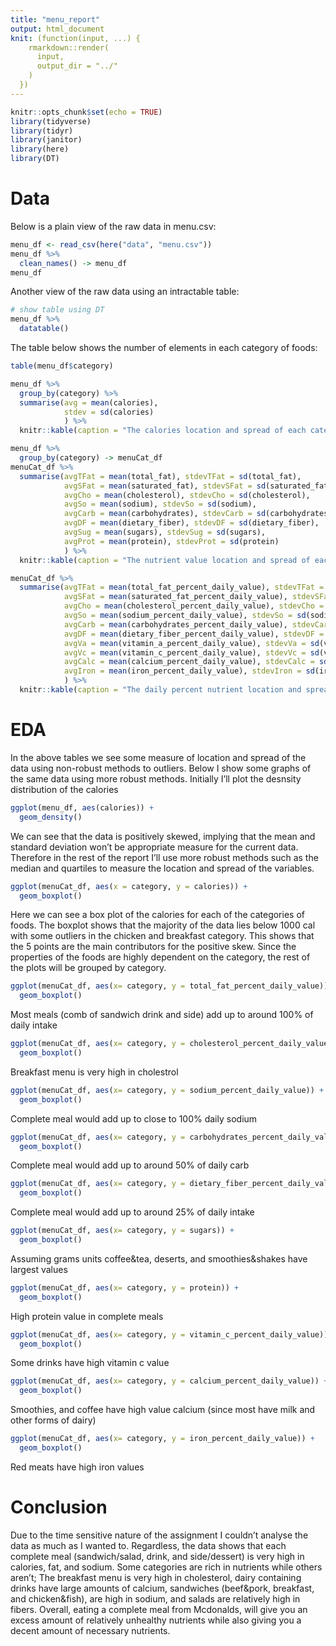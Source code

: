```yaml
---
title: "menu_report"
output: html_document
knit: (function(input, ...) {
    rmarkdown::render(
      input,
      output_dir = "../"
    )
  })
---
```



```r
knitr::opts_chunk$set(echo = TRUE)
library(tidyverse)
library(tidyr)
library(janitor)
library(here)
library(DT)
```

# Data
  
  Below is a plain view of the raw data in menu.csv:
  
```r
menu_df <- read_csv(here("data", "menu.csv"))
menu_df %>%
  clean_names() -> menu_df
menu_df
```
  
  
  Another view of the raw data using an intractable table: 
  
  
```r
# show table using DT
menu_df %>% 
  datatable()
```
  
  
  The table below shows the number of elements in each category of foods: 
  
```r
table(menu_df$category)
```
```r
menu_df %>% 
  group_by(category) %>% 
  summarise(avg = mean(calories), 
            stdev = sd(calories)
            ) %>% 
  knitr::kable(caption = "The calories location and spread of each category of foods.")
```
```r
menu_df %>% 
  group_by(category) -> menuCat_df
menuCat_df %>% 
  summarise(avgTFat = mean(total_fat), stdevTFat = sd(total_fat), 
            avgSFat = mean(saturated_fat), stdevSFat = sd(saturated_fat),
            avgCho = mean(cholesterol), stdevCho = sd(cholesterol), 
            avgSo = mean(sodium), stdevSo = sd(sodium), 
            avgCarb = mean(carbohydrates), stdevCarb = sd(carbohydrates), 
            avgDF = mean(dietary_fiber), stdevDF = sd(dietary_fiber), 
            avgSug = mean(sugars), stdevSug = sd(sugars), 
            avgProt = mean(protein), stdevProt = sd(protein)
            ) %>% 
  knitr::kable(caption = "The nutrient value location and spread of each category of foods.")
```
```r
menuCat_df %>% 
  summarise(avgTFat = mean(total_fat_percent_daily_value), stdevTFat = sd(total_fat_percent_daily_value),
            avgSFat = mean(saturated_fat_percent_daily_value), stdevSFat = sd(saturated_fat_percent_daily_value),
            avgCho = mean(cholesterol_percent_daily_value), stdevCho = sd(cholesterol_percent_daily_value),
            avgSo = mean(sodium_percent_daily_value), stdevSo = sd(sodium_percent_daily_value),
            avgCarb = mean(carbohydrates_percent_daily_value), stdevCarb = sd(carbohydrates_percent_daily_value),
            avgDF = mean(dietary_fiber_percent_daily_value), stdevDF = sd(dietary_fiber_percent_daily_value),
            avgVa = mean(vitamin_a_percent_daily_value), stdevVa = sd(vitamin_a_percent_daily_value), 
            avgVc = mean(vitamin_c_percent_daily_value), stdevVc = sd(vitamin_c_percent_daily_value), 
            avgCalc = mean(calcium_percent_daily_value), stdevCalc = sd(calcium_percent_daily_value), 
            avgIron = mean(iron_percent_daily_value), stdevIron = sd(iron_percent_daily_value)
            ) %>% 
  knitr::kable(caption = "The daily percent nutrient location and spread of each category of foods.")
```
# EDA


  In the above tables we see some measure of location and spread of the data using non-robust methods to outliers. Below I show some graphs of the same data using more robust methods. 
  Initially I'll plot the desnsity distribution of the calories
  
  
```r
ggplot(menu_df, aes(calories)) +
  geom_density()
```


  We can see that the data is positively skewed, implying that the mean and standard deviation won't be appropriate measure for the current data. Therefore in the rest of the report I'll use more robust methods such as the median and quartiles to measure the location and spread of the variables. 
  
  
```r
ggplot(menuCat_df, aes(x = category, y = calories)) + 
  geom_boxplot()
```


  Here we can see a box plot of the calories for each of the categories of foods. The boxplot shows that the majority of the data lies below 1000 cal with some outliers in the chicken and breakfast category. This shows that the 5 points are the main contributors for the positive skew. Since the properties of the foods are highly dependent on the category, the rest of the plots will be grouped by category. 
  
  
```r
ggplot(menuCat_df, aes(x= category, y = total_fat_percent_daily_value)) + 
  geom_boxplot()
```
  
  
  Most meals (comb of sandwich drink and side) add up to around 100% of daily intake
  
  
```r
ggplot(menuCat_df, aes(x= category, y = cholesterol_percent_daily_value)) + 
  geom_boxplot()
```
  
  
  Breakfast menu is very high in cholestrol 
  
  
```r
ggplot(menuCat_df, aes(x= category, y = sodium_percent_daily_value)) + 
  geom_boxplot()
```
  
  
  Complete meal would add up to close to 100% daily sodium
  
  
```r
ggplot(menuCat_df, aes(x= category, y = carbohydrates_percent_daily_value)) + 
  geom_boxplot()
```
  
  
  Complete meal would add up to around 50% of daily carb
  
  
```r
ggplot(menuCat_df, aes(x= category, y = dietary_fiber_percent_daily_value)) + 
  geom_boxplot()
```
  
  
  Complete meal would add up to around  25% of daily intake
  
  
```r
ggplot(menuCat_df, aes(x= category, y = sugars)) + 
  geom_boxplot()
```
  
  
  Assuming grams units coffee&tea, deserts, and smoothies&shakes have largest values 
  
  
```r
ggplot(menuCat_df, aes(x= category, y = protein)) + 
  geom_boxplot()
```
  
  
  High protein value in complete meals 
  
  
```r
ggplot(menuCat_df, aes(x= category, y = vitamin_c_percent_daily_value)) + 
  geom_boxplot()
```
  
  
  Some drinks have high vitamin c value
  
  
```r
ggplot(menuCat_df, aes(x= category, y = calcium_percent_daily_value)) + 
  geom_boxplot()
```
  
  Smoothies, and coffee have high value calcium (since most have milk and other forms of dairy)
  
  
```r
ggplot(menuCat_df, aes(x= category, y = iron_percent_daily_value)) + 
  geom_boxplot()
```

  
  Red meats have high iron values


# Conclusion
  Due to the time sensitive nature of the assignment I couldn't analyse the data as much as I wanted to. Regardless, the data shows that each complete meal (sandwich/salad, drink, and side/dessert) is very high in calories, fat, and sodium. Some categories are rich in nutrients while others aren't; The breakfast menu is very high in cholesterol, dairy containing drinks have large amounts of calcium, sandwiches (beef&pork, breakfast, and chicken&fish), are high in sodium, and salads are relatively high in fibers. Overall, eating a complete meal from Mcdonalds, will give you an excess amount of relatively unhealthy nutrients while also giving you a decent amount of necessary nutrients. 
